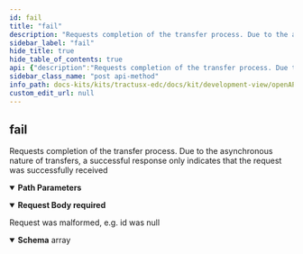 ```yaml
---
id: fail
title: "fail"
description: "Requests completion of the transfer process. Due to the asynchronous nature of transfers, a successful response only indicates that the request was successfully received"
sidebar_label: "fail"
hide_title: true
hide_table_of_contents: true
api: {"description":"Requests completion of the transfer process. Due to the asynchronous nature of transfers, a successful response only indicates that the request was successfully received","operationId":"fail","parameters":[{"in":"path","name":"processId","required":true,"schema":{"type":"string","example":null}}],"requestBody":{"content":{"application/json":{"schema":{"type":"object","example":null,"properties":{"errorMessage":{"type":"string","example":null}},"required":["errorMessage"]}}},"required":true},"responses":{"400":{"content":{"application/json":{"schema":{"type":"array","example":null,"items":{"type":"object","example":null,"properties":{"invalidValue":{"type":"string","example":null},"message":{"type":"string","example":null},"path":{"type":"string","example":null},"type":{"type":"string","example":null}}}}}},"description":"Request was malformed, e.g. id was null"}},"tags":["Transfer Process Control Api"],"method":"post","path":"/transferprocess/{processId}/fail","jsonRequestBodyExample":null,"info":{"title":"EDC Control Plane API","description":null,"version":"0.0.1-SNAPSHOT"},"postman":{"name":"fail","description":{"content":"Requests completion of the transfer process. Due to the asynchronous nature of transfers, a successful response only indicates that the request was successfully received","type":"text/plain"},"url":{"path":["transferprocess",":processId","fail"],"host":["{{baseUrl}}"],"query":[],"variable":[{"disabled":false,"description":{"content":"(Required) ","type":"text/plain"},"type":"any","value":"","key":"processId"}]},"header":[{"key":"Content-Type","value":"application/json"},{"key":"Accept","value":"application/json"}],"method":"POST","body":{"mode":"raw","raw":"\"\"","options":{"raw":{"language":"json"}}}}}
sidebar_class_name: "post api-method"
info_path: docs-kits/kits/tractusx-edc/docs/kit/development-view/openAPI/control-api/control-plane-api/edc-control-plane-api
custom_edit_url: null
---
```



## fail



Requests completion of the transfer process. Due to the asynchronous nature of transfers, a successful response only indicates that the request was successfully received

<details style={{"marginBottom":"1rem"}} data-collapsed={false} open={true}><summary style={{}}><strong>Path Parameters</strong></summary><div><ul><ParamsItem className={"paramsItem"} param={{"in":"path","name":"processId","required":true,"schema":{"type":"string","example":null}}}></ParamsItem></ul></div></details><MimeTabs><TabItem label={"application/json"} value={"application/json-schema"}><details style={{}} data-collapsed={false} open={true}><summary style={{"textAlign":"left"}}><strong>Request Body</strong><strong style={{"fontSize":"var(--ifm-code-font-size)","color":"var(--openapi-required)"}}> required</strong></summary><div style={{"textAlign":"left","marginLeft":"1rem"}}></div><ul style={{"marginLeft":"1rem"}}><SchemaItem collapsible={false} name={"errorMessage"} required={true} deprecated={undefined} schemaDescription={undefined} schemaName={"string"} qualifierMessage={undefined} defaultValue={undefined}></SchemaItem></ul></details></TabItem></MimeTabs><div><ApiTabs><TabItem label={"400"} value={"400"}><div>

Request was malformed, e.g. id was null

</div><div><MimeTabs schemaType={"response"}><TabItem label={"application/json"} value={"application/json"}><SchemaTabs><TabItem label={"Schema"} value={"Schema"}><details style={{}} data-collapsed={false} open={true}><summary style={{"textAlign":"left"}}><strong>Schema</strong><span style={{"opacity":"0.6"}}> array</span></summary><div style={{"textAlign":"left","marginLeft":"1rem"}}></div><ul style={{"marginLeft":"1rem"}}><SchemaItem collapsible={false} name={"invalidValue"} required={false} deprecated={undefined} schemaDescription={undefined} schemaName={"string"} qualifierMessage={undefined} defaultValue={undefined}></SchemaItem><SchemaItem collapsible={false} name={"message"} required={false} deprecated={undefined} schemaDescription={undefined} schemaName={"string"} qualifierMessage={undefined} defaultValue={undefined}></SchemaItem><SchemaItem collapsible={false} name={"path"} required={false} deprecated={undefined} schemaDescription={undefined} schemaName={"string"} qualifierMessage={undefined} defaultValue={undefined}></SchemaItem><SchemaItem collapsible={false} name={"type"} required={false} deprecated={undefined} schemaDescription={undefined} schemaName={"string"} qualifierMessage={undefined} defaultValue={undefined}></SchemaItem></ul></details></TabItem><TabItem label={"Example (from schema)"} value={"Example (from schema)"}><ResponseSamples responseExample={"null"} language={"json"}></ResponseSamples></TabItem></SchemaTabs></TabItem></MimeTabs></div></TabItem></ApiTabs></div>
      